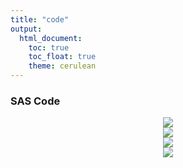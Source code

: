 ```yaml
---
title: "code"
output: 
  html_document:
    toc: true
    toc_float: true
    theme: cerulean
---
```


### SAS Code

<center>
![](code1.png)
<center>
<center>
![](code2.png)
<center>
<center>
![](code3.png)
<center>
<center>
![](code4.png)
<center>